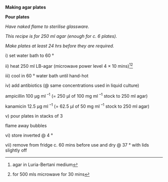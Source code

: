 **Making agar plates**

**Pour plates**

*Have naked flame to sterilise glassware.*

*This recipe is for 250 ml agar (enough for c. 6 plates).*

*Make plates at least 24 hrs before they are required.*

i\) set water bath to 60 °

ii\) heat 250 ml LB-agar (microwave power level 4 × 10 mins)[^1][^2]

iii\) cool in 60 ° water bath until hand-hot

iv\) add antibiotics (@ same concentrations used in liquid culture)

ampicillin 100 μg ml ^--1^ (= 250 μl of 100 mg ml ^--1^ stock to 250 ml
agar)

kanamicin 12.5 μg ml ^--1^ (= 62.5 μl of 50 mg ml ^--1^ stock to 250 ml
agar)

v\) pour plates in stacks of 3

flame away bubbles

vi\) store inverted @ 4 °

vii\) remove from fridge c. 60 mins before use and dry @ 37 ° with lids
slightly off

[^1]: agar in Luria-Bertani medium

[^2]: for 500 mls microwave for 30 mins
